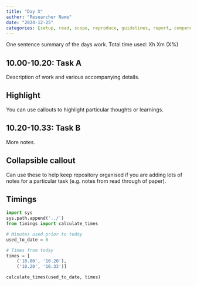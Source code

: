 ```yaml
---
title: "Day X"
author: "Researcher Name"
date: "2024-12-25"
categories: [setup, read, scope, reproduce, guidelines, report, compendium]
---
```


<!-- TODO: Use this template to create logbook entries -->

::: {.callout-note}

One sentence summary of the days work. Total time used: Xh Xm (X%)

:::

## 10.00-10.20: Task A

Description of work and various accompanying details.

::: {.callout-tip}
## Highlight

You can use callouts to highlight particular thoughts or learnings.
:::

## 10.20-10.33: Task B

More notes.

::: {.callout-note appearance="minimal" collapse=true}
## Collapsible callout

Can use these to help keep repository organised if you are adding lots of notes for a particular task (e.g. notes from read through of paper).
:::

## Timings

```python
import sys
sys.path.append('../')
from timings import calculate_times

# Minutes used prior to today
used_to_date = 0

# Times from today
times = [
    ('10.00', '10.20'),
    ('10.20', '10.33')]

calculate_times(used_to_date, times)
```